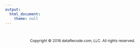 ```yaml
---
output:
  html_document:
    theme: null
---
```

<br>
<div class="blue">
<p style="font-size:12px; text-align: center;">
<!-- <strong>Address: Lorton, Virginia 22079    email: <a href="mailto:abiyu.giday@datarecode.com%C2%A0" class="email">abiyu.giday@datarecode.com </a>;  Tel: 703 459 0943</strong> -->
</p>
<p style="font-size:12px; text-align: center;">
Copyright © 2016 dataRecode.com, LLC. All rights reserved.
</p>
<p style="text-align: center;">
<a href="https://twitter.com/abiyugiday" class="fa fa-twitter"></a> <a href="https://www.linkedin.com/in/abiyugiday/" class="fa fa-linkedin"></a>
</p>
</div>
